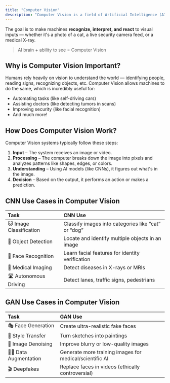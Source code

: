 ```yaml
---
title: "Computer Vision"
description: "Computer Vision is a field of Artificial Intelligence (AI) that enables computers to see and understand images or videos, just like humans do."
---
```


The goal is to make machines **recognize, interpret, and react** to visual inputs — whether it's a photo of a cat, a live security camera feed, or a medical X-ray.

> AI brain \+ ability to see = Computer Vision

## Why is Computer Vision Important?

Humans rely heavily on vision to understand the world — identifying people, reading signs, recognizing objects, etc. Computer Vision allows machines to do the same, which is incredibly useful for:

- Automating tasks (like self-driving cars)
- Assisting doctors (like detecting tumors in scans)
- Improving security (like facial recognition)
- And much more\!

## How Does Computer Vision Work?

Computer Vision systems typically follow these steps:

1. **Input** – The system receives an image or video.
2. **Processing** – The computer breaks down the image into pixels and analyzes patterns like shapes, edges, or colors.
3. **Understanding** – Using AI models (like CNNs), it figures out what's in the image.
4. **Decision** – Based on the output, it performs an action or makes a prediction.

## CNN Use Cases in Computer Vision

| Task                    | CNN Use                                             |
| :---------------------- | :-------------------------------------------------- |
| 🐱 Image Classification | Classify images into categories like “cat” or “dog” |
| 🧍 Object Detection     | Locate and identify multiple objects in an image    |
| 📸 Face Recognition     | Learn facial features for identity verification     |
| 🧠 Medical Imaging      | Detect diseases in X-rays or MRIs                   |
| 🛣️ Autonomous Driving  | Detect lanes, traffic signs, pedestrians            |

## GAN Use Cases in Computer Vision

| Task                    | GAN Use                                                 |
| :---------------------- | :------------------------------------------------------ |
| 🎭 Face Generation      | Create ultra-realistic fake faces                       |
| 🎨 Style Transfer       | Turn sketches into paintings                            |
| 🧼 Image Denoising      | Improve blurry or low-quality images                    |
| 🧑‍⚕️ Data Augmentation | Generate more training images for medical/scientific AI |
| 🎬 Deepfakes            | Replace faces in videos (ethically controversial)       |
